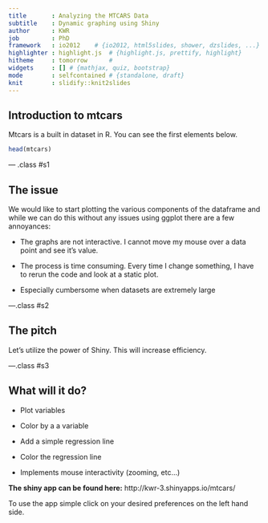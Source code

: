 ```yaml
---
title       : Analyzing the MTCARS Data
subtitle    : Dynamic graphing using Shiny
author      : KWR
job         : PhD
framework   : io2012    # {io2012, html5slides, shower, dzslides, ...}
highlighter : highlight.js  # {highlight.js, prettify, highlight}
hitheme     : tomorrow      # 
widgets     : [] # {mathjax, quiz, bootstrap}
mode        : selfcontained # {standalone, draft}
knit        : slidify::knit2slides
--- 
```

<style>
.title-slide {
  background-color: #FFFFFF; /* #EDE0CF; ; #CA9F9D*/
}
</style>

## Introduction to mtcars

Mtcars is a built in dataset in R. You can see the first elements below.
```r
head(mtcars)
```

--- .class #s1

## The issue

We would like to start plotting the various components of the dataframe and
while we can do this without any issues using ggplot there are a few annoyances:

- The graphs are not interactive. I cannot move my mouse over a data point and
see it's value.

- The process is time consuming. Every time I change something, I have to rerun
the code and look at a static plot.

- Especially cumbersome when datasets are extremely large

---.class #s2 


## The pitch

Let's utilize the power of Shiny. This will increase efficiency.


---.class #s3

## What will it do?

- Plot variables

- Color by a a variable

- Add a simple regression line

- Color the regression line

- Implements mouse interactivity (zooming, etc...)


**The shiny app can be found here:**
http://kwr-3.shinyapps.io/mtcars/

To use the app simple click on your desired preferences on the left hand side.




